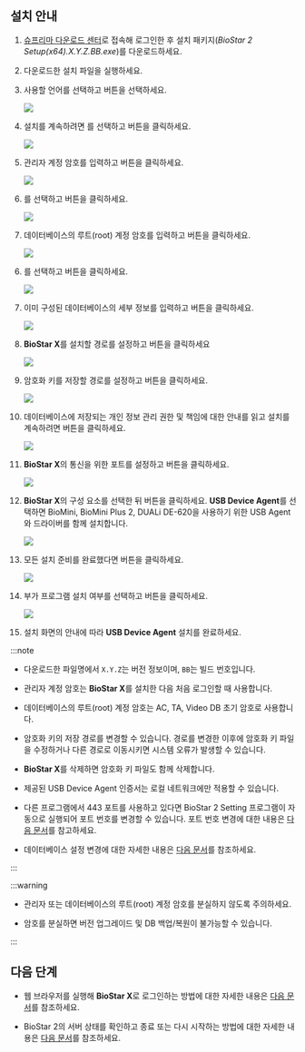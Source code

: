 ## 설치 안내

1. [슈프리마 다운로드 센터](https://download.supremainc.com/)로 접속해 로그인한 후 설치 패키지(*BioStar 2 Setup(x64).X.Y.Z.BB.exe*)를 다운로드하세요.

1. 다운로드한 설치 파일을 실행하세요.

1. 사용할 언어를 선택하고 <Cmd code='biostar2.install.ok' className='bold'/> 버튼을 선택하세요.

    <Image src='/img/biostar2-install-select-language.png' />

1. 설치를 계속하려면 <Cmd code='biostar2.install.agree' className='bold'/>를 선택하고 <Cmd code='biostar2.install.next' className='bold'/> 버튼을 클릭하세요.

    <Image src='/img/biostar2-install-agree.png' />

1. 관리자 계정 암호를 입력하고 <Cmd code='biostar2.install.next' className='bold'/> 버튼을 클릭하세요.

    <Image src='/img/biostar2-install-input-admin-pw.png' />

<Include pages='tutorial-express-install'>

6. <Cmd code='biostar2.install.expressInstall' className='bold'/>를 선택하고 <Cmd code='biostar2.install.next' className='bold'/> 버튼을 클릭하세요.

    <Image src='/img/biostar2-install-select-quick.png' />

7. 데이터베이스의 루트(root) 계정 암호를 입력하고 <Cmd code='biostar2.install.next' className='bold'/> 버튼을 클릭하세요.

    <Image src='/img/biostar2-install-input-db-pw.png' />

</Include>

<Include pages='tutorial-custom-install'>

6. <Cmd code='biostar2.install.customInstall' className='bold'/>를 선택하고 <Cmd code='biostar2.install.next' className='bold'/> 버튼을 클릭하세요.

    <Image src='/img/biostar2-install-select-custom.png' />

7. 이미 구성된 데이터베이스의 세부 정보를 입력하고 <Cmd code='biostar2.install.next' className='bold'/> 버튼을 클릭하세요.

    <Image src='/img/biostar2-install-input-db-details.png' />

</Include>

8. **BioStar X**를 설치할 경로를 설정하고 <Cmd code='biostar2.install.next' className='bold'/> 버튼을 클릭하세요

    <Image src='/img/biostar2-install-set-path.png' />

1. 암호화 키를 저장할 경로를 설정하고 <Cmd code='biostar2.install.next' className='bold'/> 버튼을 클릭하세요.

    <Image src='/img/biostar2-install-set-encrypt-path.png' />

1. 데이터베이스에 저장되는 개인 정보 관리 권한 및 책임에 대한 안내를 읽고 설치를 계속하려면 <Cmd code='biostar2.install.next' className='bold'/> 버튼을 클릭하세요.

    <Image src='/img/biostar2-install-read-covenant.png' />

1. **BioStar X**의 통신을 위한 포트를 설정하고 <Cmd code='biostar2.install.next' className='bold'/> 버튼을 클릭하세요.

    <Image src='/img/biostar2-install-set-port.png' />

1. **BioStar X**의 구성 요소를 선택한 뒤 <Cmd code='biostar2.install.next' className='bold'/> 버튼을 클릭하세요. **USB Device Agent**를 선택하면 BioMini, BioMini Plus 2, DUALi DE-620을 사용하기 위한 USB Agent와 드라이버를 함께 설치합니다.

    <Image src='/img/biostar2-install-additional.png' />

1. 모든 설치 준비를 완료했다면 <Cmd code='biostar2.install.btnInstall' className='bold'/> 버튼을 클릭하세요.

    <Image src='/img/biostar2-install-complete.png' />

1. 부가 프로그램 설치 여부를 선택하고 <Cmd code='biostar2.install.complete' className='bold'/> 버튼을 클릭하세요.

    <Image src='/img/biostar2-install-additional-fin.png' />

1. 설치 화면의 안내에 따라 **USB Device Agent** 설치를 완료하세요.

:::note

* 다운로드한 파일명에서 `X.Y.Z`는 버전 정보이며, `BB`는 빌드 번호입니다.

* 관리자 계정 암호는 **BioStar X**를 설치한 다음 처음 로그인할 때 사용합니다.

* 데이터베이스의 루트(root) 계정 암호는 AC, TA, Video DB 초기 암호로 사용합니다.

* 암호화 키의 저장 경로를 변경할 수 있습니다. 경로를 변경한 이후에 암호화 키 파일을 수정하거나 다른 경로로 이동시키면 시스템 오류가 발생할 수 있습니다.

* **BioStar X**를 삭제하면 암호화 키 파일도 함께 삭제합니다.

* 제공된 USB Device Agent 인증서는 로컬 네트워크에만 적용할 수 있습니다.

* 다른 프로그램에서 443 포트를 사용하고 있다면 BioStar 2 Setting 프로그램이 자동으로 실행되어 포트 번호를 변경할 수 있습니다. 포트 번호 변경에 대한 내용은 [다음 문서](change-port)를 참고하세요.

* 데이터베이스 설정 변경에 대한 자세한 내용은 [다음 문서](change-db)를 참조하세요.

:::

:::warning

* 관리자 또는 데이터베이스의 루트(root) 계정 암호를 분실하지 않도록 주의하세요.

* 암호를 분실하면 버전 업그레이드 및 DB 백업/복원이 불가능할 수 있습니다.

:::

## 다음 단계

* 웹 브라우저를 실행해 **BioStar X**로 로그인하는 방법에 대한 자세한 내용은 [다음 문서](tutorial-login)를 참조하세요.

* BioStar 2의 서버 상태를 확인하고 종료 또는 다시 시작하는 방법에 대한 자세한 내용은 [다음 문서](manage-server)를 참조하세요.
